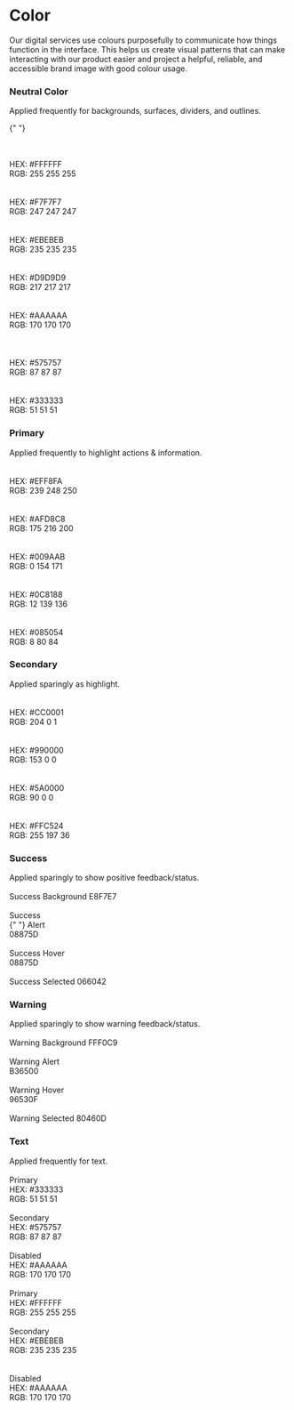 
<Meta title="Styling Guide/Colours" />

<style>
  {`
    .square {
      height: 150px;
      width: 150px;
      background-color: #555;
      border-radius: 25px;
    }

    p-dark {
      font-family: 'cabin', Helvetica, Arial, sans-serif !important;
      font-size: 12px !important;
      margin: 0px 0px 0px 0px;
    }

    p-light {
      font-family: 'cabin', Helvetica, Arial, sans-serif !important;
      font-size: 12px !important;
      margin: 0px 0px 0px 0px;
      color: #FFFFFF;
    }
  `}
</style>

<h1>Color</h1>

<body>
  Our digital services use colours purposefully to communicate how things
  function in the interface. This helps us create visual patterns that can make
  interacting with our product easier and project a helpful, reliable, and
  accessible brand image with good colour usage.
</body>
<br />

<h3>Neutral Color</h3>
<body>
  Applied frequently for backgrounds, surfaces, dividers, and outlines.
</body>
<br />

{" "}

<div className="container text-center">
  <div className="row row-cols-5">
    <div className="col">
      <div
        className="square border text-start px-4"
        style={{ backgroundColor: "#FFFFFF" }}
      >
        <br />
        <br />
        <p-dark>HEX: #FFFFFF</p-dark>
        <br />
        <p-dark>RGB: 255 255 255</p-dark>
      </div>
    </div>
    <div className="col">
      <div
        className="square text-start px-4"
        style={{ backgroundColor: "#F7F7F7" }}
      >
        <br />
        <br />
        <p-dark>HEX: #F7F7F7</p-dark>
        <br />
        <p-dark>RGB: 247 247 247</p-dark>
      </div>
    </div>
    <div className="col">
      <div
        className="square text-start px-4"
        style={{ backgroundColor: "#EBEBEB" }}
      >
        <br />
        <br />
        <p-dark>HEX: #EBEBEB</p-dark>
        <br />
        <p-dark>RGB: 235 235 235</p-dark>
      </div>
    </div>
    <div className="col">
      <div
        className="square text-start px-4"
        style={{ backgroundColor: "#D9D9D9" }}
      >
        <br />
        <br />
        <p-dark>HEX: #D9D9D9</p-dark>
        <br />
        <p-dark>RGB: 217 217 217</p-dark>
      </div>
    </div>
    <div className="col">
      <div
        className="square text-start px-4"
        style={{ backgroundColor: "#AAAAAA" }}
      >
        <br />
        <br />
        <p-dark>HEX: #AAAAAA</p-dark>
        <br />
        <p-dark>RGB: 170 170 170</p-dark>
      </div>
    </div>
  </div>
  <br />
  <div className="row row-cols-5">
    <div className="col">
      <div
        className="square text-start px-4"
        style={{ backgroundColor: "#575757" }}
      >
        <br />
        <br />
        <p-light>HEX: #575757</p-light>
        <br />
        <p-light>RGB: 87 87 87</p-light>
      </div>
    </div>
    <div className="col">
      <div
        className="square text-start px-4"
        style={{ backgroundColor: "#333333" }}
      >
        <br />
        <br />
        <p-light>HEX: #333333</p-light>
        <br />
        <p-light>RGB: 51 51 51</p-light>
      </div>
    </div>
  </div>
</div>
<h3>Primary</h3>
<body>Applied frequently to highlight actions & information.</body>
<br />
<div className="container text-center">
  <div className="row row-cols-5">
    <div className="col">
      <div
        className="square text-start px-4"
        style={{ backgroundColor: "#EFF8FA" }}
      >
        <br />
        <br />
        <p-dark>HEX: #EFF8FA</p-dark>
        <br />
        <p-dark>RGB: 239 248 250</p-dark>
      </div>
    </div>
    <div className="col">
      <div
        className="square text-start px-4"
        style={{ backgroundColor: "#AFD8C8" }}
      >
        <br />
        <br />
        <p-dark>HEX: #AFD8C8</p-dark>
        <br />
        <p-dark>RGB: 175 216 200</p-dark>
      </div>
    </div>
    <div className="col">
      <div
        className="square text-start px-4"
        style={{ backgroundColor: "#009AAB" }}
      >
        <br />
        <br />
        <p-light>HEX: #009AAB</p-light>
        <br />
        <p-light>RGB: 0 154 171</p-light>
      </div>
    </div>
    <div className="col">
      <div
        className="square text-start px-4"
        style={{ backgroundColor: "#0C8188" }}
      >
        <br />
        <br />
        <p-light>HEX: #0C8188</p-light>
        <br />
        <p-light>RGB: 12 139 136</p-light>
      </div>
    </div>
    <div className="col">
      <div
        className="square text-start px-4"
        style={{ backgroundColor: "#085054" }}
      >
        <br />
        <br />
        <p-light>HEX: #085054</p-light>
        <br />
        <p-light>RGB: 8 80 84</p-light>
      </div>
    </div>
  </div>
</div>
<h3>Secondary</h3>
<body>Applied sparingly as highlight.</body>
<br />
<div className="container text-center">
  <div className="row row-cols-5">
    <div className="col">
      <div
        className="square text-start px-4"
        style={{ backgroundColor: "#CC0001" }}
      >
        <br />
        <br />
        <p-light>HEX: #CC0001</p-light>
        <br />
        <p-light>RGB: 204 0 1</p-light>
      </div>
    </div>
    <div className="col">
      <div
        className="square text-start px-4"
        style={{ backgroundColor: "#990000" }}
      >
        <br />
        <br />
        <p-light>HEX: #990000</p-light>
        <br />
        <p-light>RGB: 153 0 0</p-light>
      </div>
    </div>
    <div className="col">
      <div
        className="square text-start px-4"
        style={{ backgroundColor: "#5A0000" }}
      >
        <br />
        <br />
        <p-light>HEX: #5A0000</p-light>
        <br />
        <p-light>RGB: 90 0 0</p-light>
      </div>
    </div>
    <div className="col">
      <div
        className="square text-start px-4"
        style={{ backgroundColor: "#FFC524" }}
      >
        <br />
        <br />
        <p-dark>HEX: #FFC524</p-dark>
        <br />
        <p-dark>RGB: 255 197 36</p-dark>
      </div>
    </div>
  </div>
</div>
<h3>Success</h3>
<body>Applied sparingly to show positive feedback/status.</body>
<br />
<div className="container text-center">
  <div className="row row-cols-5">
    <div className="col">
      <div
        className="square text-start px-4"
        style={{ backgroundColor: "#E8F7E7" }}
      >
        <br />
        <extra_small className="fw-bold mb-1">Success Background</extra_small>
        <p-dark>E8F7E7</p-dark>
      </div>
    </div>
    <div className="col">
      <div
        className="square text-start px-4"
        style={{ backgroundColor: "#08875D" }}
      >
        <br />
        <extra_small className="fw-bold mb-1 text-white">Success </extra_small>
        <br />
        <extra_small className="fw-bold mb-1 text-white">
          {" "}
          Alert
        </extra_small> <br />
        <p-light>08875D</p-light>
      </div>
    </div>
    <div className="col">
      <div
        className="square text-start px-4"
        style={{ backgroundColor: "#04724D" }}
      >
        <br />
        <extra_small className="fw-bold mb-1 text-white">
          Success Hover
        </extra_small> <br />
        <p-light>08875D</p-light>
      </div>
    </div>
    <div className="col">
      <div
        className="square text-start px-4"
        style={{ backgroundColor: "#066042" }}
      >
        <br />
        <extra_small className="fw-bold mb-1 text-white">
          Success Selected
        </extra_small>
        <p-light>066042</p-light>
      </div>
    </div>
  </div>
</div>
<h3>Warning</h3>
<body>Applied sparingly to show warning feedback/status.</body>
<br />
<div className="container text-center">
  <div className="row row-cols-5">
    <div className="col">
      <div
        className="square text-start px-4"
        style={{ backgroundColor: "#FFF0C9" }}
      >
        <br />
        <extra_small className="fw-bold mb-1">Warning Background</extra_small>
        <p-dark>FFF0C9</p-dark>
      </div>
    </div>
    <div className="col">
      <div
        className="square text-start px-4"
        style={{ backgroundColor: "#B36500" }}
      >
        <br />
        <extra_small className="fw-bold mb-1 text-white">Warning </extra_small>
        <extra_small className="fw-bold mb-1 text-white">Alert</extra_small>
        <br />
        <p-light>B36500</p-light>
      </div>
    </div>
    <div className="col">
      <div
        className="square text-start px-4"
        style={{ backgroundColor: "#96530F" }}
      >
        <br />
        <extra_small className="fw-bold mb-1 text-white">
          Warning Hover
        </extra_small>
        <br />
        <p-light>96530F</p-light>
      </div>
    </div>
    <div className="col">
      <div
        className="square text-start px-4"
        style={{ backgroundColor: "#80460D" }}
      >
        <br />
        <extra_small className="fw-bold mb-1 text-white">
          Warning Selected
        </extra_small>
        <p-light>80460D</p-light>
      </div>
    </div>
  </div>
</div>
<h3>Text</h3>
<body>Applied frequently for text.</body>
<br />
<div className="container text-center">
  <div className="row row-cols-5">
    <div className="col">
      <div
        className="square text-start px-4"
        style={{ backgroundColor: "#333333" }}
      >
        <br />
        <extra_small className="fw-bold mb-1 text-white">Primary</extra_small>
        <br />
        <p-light>HEX: #333333</p-light>
        <br />
        <p-light>RGB: 51 51 51</p-light>
        <br />
      </div>
    </div>
    <div className="col">
      <div
        className="square text-start px-4"
        style={{ backgroundColor: "#575757" }}
      >
        <br />
        <extra_small className="fw-bold mb-1 text-white">Secondary</extra_small>
        <br />
        <p-light>HEX: #575757</p-light>
        <br />
        <p-light>RGB: 87 87 87</p-light>
        <br />
      </div>
    </div>
    <div className="col">
      <div
        className="square text-start px-4"
        style={{ backgroundColor: "#AAAAAA" }}
      >
        <br />
        <extra_small className="fw-bold mb-1 text-white">Disabled</extra_small>
        <br />
        <p-light>HEX: #AAAAAA</p-light>
        <br />
        <p-light>RGB: 170 170 170</p-light>
        <br />
      </div>
    </div>
    <div className="col">
      <div
        className="square text-start px-4 border"
        style={{ backgroundColor: "#FFFFFF" }}
      >
        <br />
        <extra_small className="fw-bold mb-1 ">Primary</extra_small>
        <br />
        <p-dark>HEX: #FFFFFF</p-dark>
        <br />
        <p-dark>RGB: 255 255 255</p-dark>
        <br />
      </div>
    </div>
    <div className="col">
      <div
        className="square text-start px-4 border"
        style={{ backgroundColor: "#EBEBEB" }}
      >
        <br />
        <extra_small className="fw-bold mb-1 ">Secondary</extra_small>
        <br />
        <p-dark>HEX: #EBEBEB</p-dark>
        <br />
        <p-dark>RGB: 235 235 235</p-dark>
        <br />
      </div>
    </div>
  </div>
</div>
<br />
<div className="container text-center">
  <div className="row row-cols-5">
    <div className="col">
      <div
        className="square text-start px-4 border"
        style={{ backgroundColor: "#AAAAAA" }}
      >
        <br />
        <extra_small className="fw-bold mb-1 ">Disabled</extra_small>
        <br />
        <p-dark>HEX: #AAAAAA</p-dark>
        <br />
        <p-dark>RGB: 170 170 170</p-dark>
        <br />
      </div>
    </div>
  </div>
</div>
